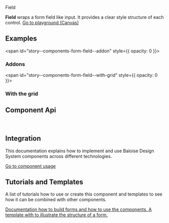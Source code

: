 
<bal-doc-banner id="story--components-form-field--basic" >Field</bal-doc-banner>

<bal-doc-lead>
  <b>Field</b> wraps a form field like input. It provides a clear style structure of each control.
</bal-doc-lead>

<Canvas withSource="open">
  <Story id="components-form-field--basic" />
</Canvas>

<bal-doc-app>
  <bal-button-group class="mb-large" position="center">
    <a class="button is-primary" href="?path=/story/components-form-field--basic">
      Go to playground (Canvas)
    </a>
    <bal-doc-stackblitz template={Basic.parameters.docs.source.code} modules="field,input"></bal-doc-stackblitz>
  </bal-button-group>
</bal-doc-app>

## Examples

<span id="story--components-form-field--addon" style={{ opacity: 0 }}></span>

### Addons

<Canvas>
  <Story id="components-form-field--addon" />
</Canvas>

<span id="story--components-form-field--with-grid" style={{ opacity: 0 }}></span>

### With the grid

<Canvas>
  <Story id="components-form-field--with-grid" />
</Canvas>

## Component Api


<Description markdown={readme} />
<Description markdown={fieldControl} />
<Description markdown={fieldHint} />
<Description markdown={fieldLabel} />
<Description markdown={fieldMessage} />

<br />

## Integration

This documentation explains how to implement and use Baloise Design System components across different technologies.

<a class="button is-primary" href="?path=/docs/development-components--page">
  Go to component usage
</a>

## Tutorials and Templates

A list of tutorials how to use or create this component and templates to see how it can
be combined with other components.


<bal-doc-link-list one-column>
  <a href="?path=/story/implementation-form--page">
    <bal-doc-link-list-item image={IconDocument} subject="Form Tutorial">
      Documentation how to build forms and how to use the components.
    </bal-doc-link-list-item>
  </a>
  <a href="?path=/story/design-common-templates--contact-form">
    <bal-doc-link-list-item image={IconAccount} subject="Template Contact Form">
      A template with to illustrate the structure of a form.
    </bal-doc-link-list-item>
  </a>
</bal-doc-link-list>


<Description markdown={testing} />

<bal-doc-github link="/components/form/bal-field/stories/bal-field.docs.mdx"></bal-doc-github>
